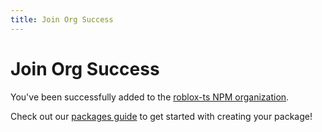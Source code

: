 ```yaml
---
title: Join Org Success
---
```


# Join Org Success

You've been successfully added to the [roblox-ts NPM organization](https://www.npmjs.com/settings/rbxts/members).

Check out our [packages guide](/docs/guides/typescript-packages) to get started with creating your package!
